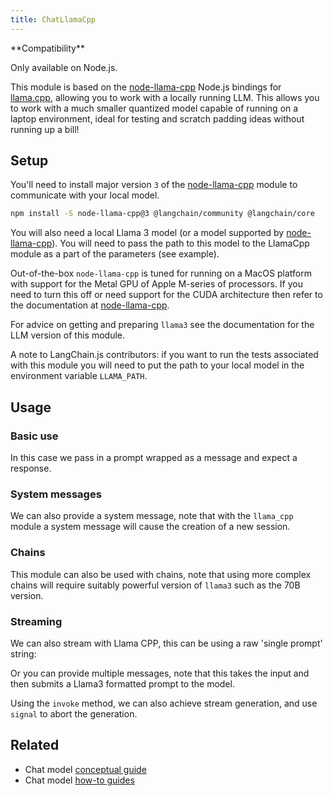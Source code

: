 ```yaml
---
title: ChatLlamaCpp
---
```


<Tip>
**Compatibility**

Only available on Node.js.
</Tip>

This module is based on the [node-llama-cpp](https://github.com/withcatai/node-llama-cpp) Node.js bindings for [llama.cpp](https://github.com/ggerganov/llama.cpp), allowing you to work with a locally running LLM. This allows you to work with a much smaller quantized model capable of running on a laptop environment, ideal for testing and scratch padding ideas without running up a bill!

## Setup

You'll need to install major version `3` of the [node-llama-cpp](https://github.com/withcatai/node-llama-cpp) module to communicate with your local model.


<IntegrationInstallTooltip/>

```bash npm
npm install -S node-llama-cpp@3 @langchain/community @langchain/core
```

You will also need a local Llama 3 model (or a model supported by [node-llama-cpp](https://github.com/withcatai/node-llama-cpp)). You will need to pass the path to this model to the LlamaCpp module as a part of the parameters (see example).

Out-of-the-box `node-llama-cpp` is tuned for running on a MacOS platform with support for the Metal GPU of Apple M-series of processors. If you need to turn this off or need support for the CUDA architecture then refer to the documentation at [node-llama-cpp](https://withcatai.github.io/node-llama-cpp/).

For advice on getting and preparing `llama3` see the documentation for the LLM version of this module.

A note to LangChain.js contributors: if you want to run the tests associated with this module you will need to put the path to your local model in the environment variable `LLAMA_PATH`.

## Usage

### Basic use

In this case we pass in a prompt wrapped as a message and expect a response.


<IntegrationLlamaCpp />

### System messages

We can also provide a system message, note that with the `llama_cpp` module a system message will cause the creation of a new session.


<IntegrationLlamaCppSystem />

### Chains

This module can also be used with chains, note that using more complex chains will require suitably powerful version of `llama3` such as the 70B version.


<IntegrationLlamaCppChain />

### Streaming

We can also stream with Llama CPP, this can be using a raw 'single prompt' string:


<IntegrationLlamaCppStream />

Or you can provide multiple messages, note that this takes the input and then submits a Llama3 formatted prompt to the model.


<IntegrationLlamaCppStreamMulti />

Using the `invoke` method, we can also achieve stream generation, and use `signal` to abort the generation.


<IntegrationLlamaCppStreamInvoke />

## Related

- Chat model [conceptual guide](/oss/javascript/langchain/models)
- Chat model [how-to guides](/oss/javascript/langchain/models)
